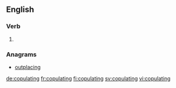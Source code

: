 ==English==

===Verb===
{{head|en}}

# {{present participle of|copulate|lang=en}}

===Anagrams===
* [[outplacing#English|outplacing]]

[[de:copulating]]
[[fr:copulating]]
[[fi:copulating]]
[[sv:copulating]]
[[vi:copulating]]